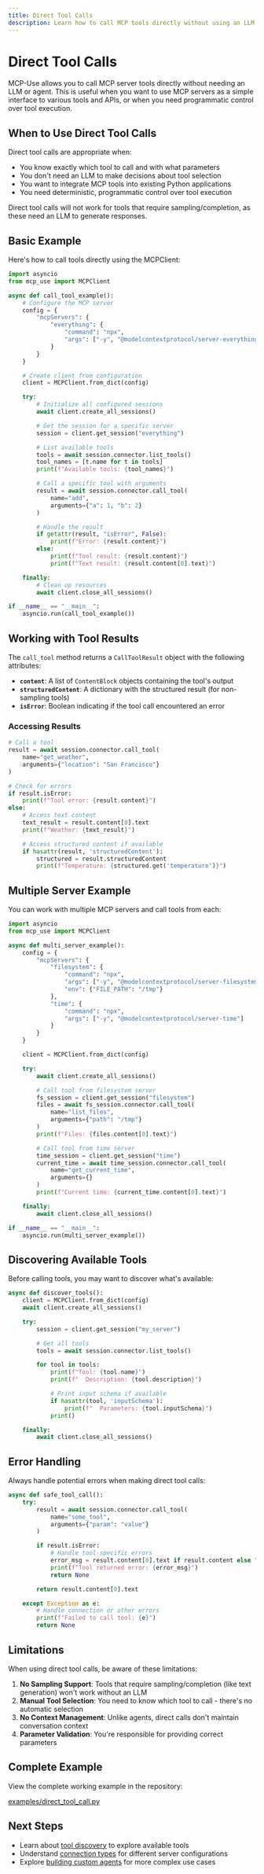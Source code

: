 ```yaml
---
title: Direct Tool Calls
description: Learn how to call MCP tools directly without using an LLM
---
```


# Direct Tool Calls

MCP-Use allows you to call MCP server tools directly without needing an LLM or agent. This is useful when you want to use MCP servers as a simple interface to various tools and APIs, or when you need programmatic control over tool execution.

## When to Use Direct Tool Calls

Direct tool calls are appropriate when:

- You know exactly which tool to call and with what parameters
- You don't need an LLM to make decisions about tool selection
- You want to integrate MCP tools into existing Python applications
- You need deterministic, programmatic control over tool execution

<Note>
Direct tool calls will not work for tools that require sampling/completion, as these need an LLM to generate responses.
</Note>

## Basic Example

Here's how to call tools directly using the MCPClient:

```python
import asyncio
from mcp_use import MCPClient

async def call_tool_example():
    # Configure the MCP server
    config = {
        "mcpServers": {
            "everything": {
                "command": "npx",
                "args": ["-y", "@modelcontextprotocol/server-everything"],
            }
        }
    }

    # Create client from configuration
    client = MCPClient.from_dict(config)

    try:
        # Initialize all configured sessions
        await client.create_all_sessions()

        # Get the session for a specific server
        session = client.get_session("everything")

        # List available tools
        tools = await session.connector.list_tools()
        tool_names = [t.name for t in tools]
        print(f"Available tools: {tool_names}")

        # Call a specific tool with arguments
        result = await session.connector.call_tool(
            name="add",
            arguments={"a": 1, "b": 2}
        )

        # Handle the result
        if getattr(result, "isError", False):
            print(f"Error: {result.content}")
        else:
            print(f"Tool result: {result.content}")
            print(f"Text result: {result.content[0].text}")

    finally:
        # Clean up resources
        await client.close_all_sessions()

if __name__ == "__main__":
    asyncio.run(call_tool_example())
```

## Working with Tool Results

The `call_tool` method returns a `CallToolResult` object with the following attributes:

- **`content`**: A list of `ContentBlock` objects containing the tool's output
- **`structuredContent`**: A dictionary with the structured result (for non-sampling tools)
- **`isError`**: Boolean indicating if the tool call encountered an error

### Accessing Results

```python
# Call a tool
result = await session.connector.call_tool(
    name="get_weather",
    arguments={"location": "San Francisco"}
)

# Check for errors
if result.isError:
    print(f"Tool error: {result.content}")
else:
    # Access text content
    text_result = result.content[0].text
    print(f"Weather: {text_result}")

    # Access structured content if available
    if hasattr(result, 'structuredContent'):
        structured = result.structuredContent
        print(f"Temperature: {structured.get('temperature')}")
```

## Multiple Server Example

You can work with multiple MCP servers and call tools from each:

```python
import asyncio
from mcp_use import MCPClient

async def multi_server_example():
    config = {
        "mcpServers": {
            "filesystem": {
                "command": "npx",
                "args": ["-y", "@modelcontextprotocol/server-filesystem"],
                "env": {"FILE_PATH": "/tmp"}
            },
            "time": {
                "command": "npx",
                "args": ["-y", "@modelcontextprotocol/server-time"]
            }
        }
    }

    client = MCPClient.from_dict(config)

    try:
        await client.create_all_sessions()

        # Call tool from filesystem server
        fs_session = client.get_session("filesystem")
        files = await fs_session.connector.call_tool(
            name="list_files",
            arguments={"path": "/tmp"}
        )
        print(f"Files: {files.content[0].text}")

        # Call tool from time server
        time_session = client.get_session("time")
        current_time = await time_session.connector.call_tool(
            name="get_current_time",
            arguments={}
        )
        print(f"Current time: {current_time.content[0].text}")

    finally:
        await client.close_all_sessions()

if __name__ == "__main__":
    asyncio.run(multi_server_example())
```

## Discovering Available Tools

Before calling tools, you may want to discover what's available:

```python
async def discover_tools():
    client = MCPClient.from_dict(config)
    await client.create_all_sessions()

    try:
        session = client.get_session("my_server")

        # Get all tools
        tools = await session.connector.list_tools()

        for tool in tools:
            print(f"Tool: {tool.name}")
            print(f"  Description: {tool.description}")

            # Print input schema if available
            if hasattr(tool, 'inputSchema'):
                print(f"  Parameters: {tool.inputSchema}")
            print()

    finally:
        await client.close_all_sessions()
```

## Error Handling

Always handle potential errors when making direct tool calls:

```python
async def safe_tool_call():
    try:
        result = await session.connector.call_tool(
            name="some_tool",
            arguments={"param": "value"}
        )

        if result.isError:
            # Handle tool-specific errors
            error_msg = result.content[0].text if result.content else "Unknown error"
            print(f"Tool returned error: {error_msg}")
            return None

        return result.content[0].text

    except Exception as e:
        # Handle connection or other errors
        print(f"Failed to call tool: {e}")
        return None
```

## Limitations

When using direct tool calls, be aware of these limitations:

1. **No Sampling Support**: Tools that require sampling/completion (like text generation) won't work without an LLM
2. **Manual Tool Selection**: You need to know which tool to call - there's no automatic selection
3. **No Context Management**: Unlike agents, direct calls don't maintain conversation context
4. **Parameter Validation**: You're responsible for providing correct parameters

## Complete Example

View the complete working example in the repository:

[examples/direct_tool_call.py](https://github.com/pietrozullo/mcp-use/blob/main/examples/direct_tool_call.py)

## Next Steps

- Learn about [tool discovery](/client/tools) to explore available tools
- Understand [connection types](/client/connection-types) for different server configurations
- Explore [building custom agents](/advanced/building-custom-agents) for more complex use cases
